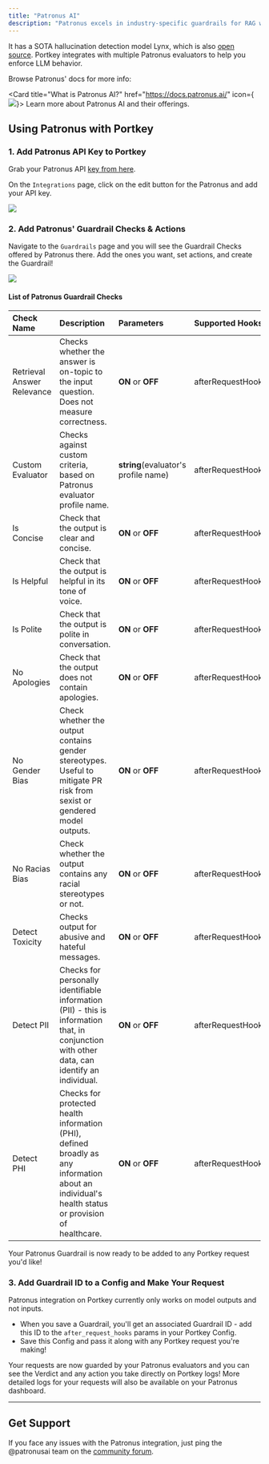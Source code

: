 ```yaml
---
title: "Patronus AI"
description: "Patronus excels in industry-specific guardrails for RAG workflows."
---
```

 It has a SOTA hallucination detection model Lynx, which is also [open source](https://www.patronus.ai/blog/lynx-state-of-the-art-open-source-hallucination-detection-model). Portkey integrates with multiple Patronus evaluators to help you enforce LLM behavior.

<Card title="List of all Patronus evaluators supported on Portkey" href="/docs/product/guardrails/list-of-guardrail-checks/patronus-ai#id-2.-add-patronus-guardrail-check"/> Browse Patronus' docs for more info:

<Card title="What is Patronus AI?" href="https://docs.patronus.ai/" icon={<img src="/images/guardrails/f10c95b-main_logo.svg"  />}>
    Learn more about Patronus AI and their offerings.
</Card>

## Using Patronus with Portkey

### 1\. Add Patronus API Key to Portkey

Grab your Patronus API [key from here](https://app.patronus.ai/).

On the `Integrations` page, click on the edit button for the Patronus and add your API key.

<Frame>
  <img src="/images/guardrails/g5.png"/>
</Frame>

### 2\. Add Patronus' Guardrail Checks & Actions

Navigate to the `Guardrails` page and you will see the Guardrail Checks offered by Patronus there. Add the ones you want, set actions, and create the Guardrail!
<Frame>
  <img src="/images/guardrails/g5.png"/>
</Frame>

#### List of Patronus Guardrail Checks

| Check Name                 | Description                                                                                                                                       | Parameters                           | Supported Hooks   |
| :-------------------------- | :------------------------------------------------------------------------------------------------------------------------------------------------- | :------------------------------------ | :----------------- |
| Retrieval Answer Relevance | Checks whether the answer is on-topic to the input question. Does not measure correctness.                                                        | **ON** or **OFF**                    | afterRequestHooks |
| Custom Evaluator           | Checks against custom criteria, based on Patronus evaluator profile name.                                                                         | **string**(evaluator's profile name) | afterRequestHooks |
| Is Concise                 | Check that the output is clear and concise.                                                                                                       | **ON** or **OFF**                    | afterRequestHooks |
| Is Helpful                 | Check that the output is helpful in its tone of voice.                                                                                            | **ON** or **OFF**                    | afterRequestHooks |
| Is Polite                  | Check that the output is polite in conversation.                                                                                                  | **ON** or **OFF**                    | afterRequestHooks |
| No Apologies               | Check that the output does not contain apologies.                                                                                                 | **ON** or **OFF**                    | afterRequestHooks |
| No Gender Bias             | Check whether the output contains gender stereotypes. Useful to mitigate PR risk from sexist or gendered model outputs.                           | **ON** or **OFF**                    | afterRequestHooks |
| No Racias Bias             | Check whether the output contains any racial stereotypes or not.                                                                                  | **ON** or **OFF**                    | afterRequestHooks |
| Detect Toxicity            | Checks output for abusive and hateful messages.                                                                                                   | **ON** or **OFF**                    | afterRequestHooks |
| Detect PII                 | Checks for personally identifiable information (PII) - this is information that, in conjunction with other data, can identify an individual.      | **ON** or **OFF**                    | afterRequestHooks |
| Detect PHI                 | Checks for protected health information (PHI), defined broadly as any information about an individual's health status or provision of healthcare. | **ON** or **OFF**                    | afterRequestHooks |

Your Patronus Guardrail is now ready to be added to any Portkey request you'd like!

### 3\. Add Guardrail ID to a Config and Make Your Request

<Info>

Patronus integration on Portkey currently only works on model outputs and not inputs.
</Info>

* When you save a Guardrail, you'll get an associated Guardrail ID - add this ID to the `after_request_hooks` params in your Portkey Config.
* Save this Config and pass it along with any Portkey request you're making!

Your requests are now guarded by your Patronus evaluators and you can see the Verdict and any action you take directly on Portkey logs! More detailed logs for your requests will also be available on your Patronus dashboard.

---

## Get Support

If you face any issues with the Patronus integration, just ping the @patronusai team on the [community forum](https://discord.gg/portkey-llms-in-prod-1143393887742861333).
